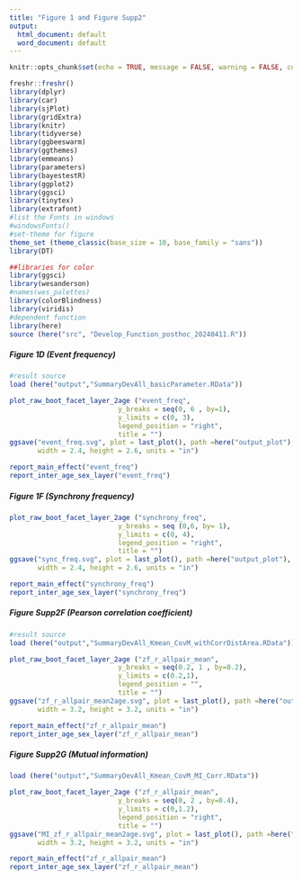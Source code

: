 ```yaml
---
title: "Figure 1 and Figure Supp2"
output:
  html_document: default
  word_document: default
---
```


```r
knitr::opts_chunk$set(echo = TRUE, message = FALSE, warning = FALSE, comment = "")

freshr::freshr()
library(dplyr)
library(car)
library(sjPlot)
library(gridExtra)
library(knitr)
library(tidyverse)
library(ggbeeswarm)
library(ggthemes)
library(emmeans)
library(parameters)
library(bayestestR)
library(ggplot2)
library(ggsci)
library(tinytex)
library(extrafont)
#list the Fonts in windows
#windowsFonts()
#set-theme for figure
theme_set (theme_classic(base_size = 10, base_family = "sans"))
library(DT)

##libraries for color
library(ggsci)
library(wesanderson)
#names(wes_palettes)
library(colorBlindness)
library(viridis)
#dependent function
library(here)
source (here("src", "Develop_Function_posthoc_20240411.R"))
```


##### Figure 1D (Event frequency)
```r
#result source
load (here("output","SummaryDevAll_basicParameter.RData"))
```

```r
plot_raw_boot_facet_layer_2age ("event_freq",
                           y_breaks = seq(0, 6 , by=1),
                           y_limits = c(0, 3), 
                           legend_position = "right",
                           title = "")
ggsave("event_freq.svg", plot = last_plot(), path =here("output_plot"),
       width = 2.4, height = 2.6, units = "in")
```

```r
report_main_effect("event_freq")
report_inter_age_sex_layer("event_freq")
```


##### Figure 1F (Synchrony frequency)
```r
plot_raw_boot_facet_layer_2age ("synchrony_freq",
                           y_breaks = seq (0,6, by= 1), 
                           y_limits = c(0, 4), 
                           legend_position = "right",
                           title = "")
ggsave("sync_freq.svg", plot = last_plot(), path =here("output_plot"),
       width = 2.4, height = 2.6, units = "in")
```

```r
report_main_effect("synchrony_freq")
report_inter_age_sex_layer("synchrony_freq")
```


##### Figure Supp2F (Pearson correlation coefficient)
```r
#result source
load (here("output","SummaryDevAll_Kmean_CovM_withCorrDistArea.RData"))
```

```r
plot_raw_boot_facet_layer_2age ("zf_r_allpair_mean",
                           y_breaks = seq(0.2, 1 , by=0.2),
                           y_limits = c(0.2,1), 
                           legend_position = "",
                           title = "")
ggsave("zf_r_allpair_mean2age.svg", plot = last_plot(), path =here("output_plot"),
       width = 3.2, height = 3.2, units = "in")
```

```r
report_main_effect("zf_r_allpair_mean")
report_inter_age_sex_layer("zf_r_allpair_mean")
```


##### Figure Supp2G (Mutual information)
```r
load (here("output","SummaryDevAll_Kmean_CovM_MI_Corr.RData"))
```

```r
plot_raw_boot_facet_layer_2age ("zf_r_allpair_mean",
                           y_breaks = seq(0, 2 , by=0.4),
                           y_limits = c(0,1.2), 
                           legend_position = "right",
                           title = "")
ggsave("MI_zf_r_allpair_mean2age.svg", plot = last_plot(), path =here("output_plot"),
       width = 3.2, height = 3.2, units = "in")
```

```r
report_main_effect("zf_r_allpair_mean")
report_inter_age_sex_layer("zf_r_allpair_mean")
```


